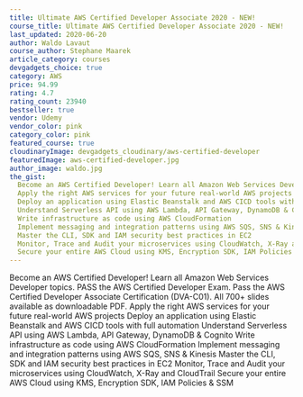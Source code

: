 ```yaml
---
title: Ultimate AWS Certified Developer Associate 2020 - NEW!
course_title: Ultimate AWS Certified Developer Associate 2020 - NEW!
last_updated: 2020-06-20
author: Waldo Lavaut
course_author: Stephane Maarek
article_category: courses
devgadgets_choice: true
category: AWS
price: 94.99
rating: 4.7
rating_count: 23940
bestseller: true
vendor: Udemy
vendor_color: pink
category_color: pink
featured_course: true
cloudinaryImage: devgadgets_cloudinary/aws-certified-developer
featuredImage: aws-certified-developer.jpg
author_image: waldo.jpg
the_gist:
  Become an AWS Certified Developer! Learn all Amazon Web Services Developer topics. PASS the AWS Certified Developer Exam. Pass the AWS Certified Developer Associate Certification (DVA-C01). All 700+ slides available as downloadable PDF.
  Apply the right AWS services for your future real-world AWS projects
  Deploy an application using Elastic Beanstalk and AWS CICD tools with full automation
  Understand Serverless API using AWS Lambda, API Gateway, DynamoDB & Cognito
  Write infrastructure as code using AWS CloudFormation
  Implement messaging and integration patterns using AWS SQS, SNS & Kinesis
  Master the CLI, SDK and IAM security best practices in EC2
  Monitor, Trace and Audit your microservices using CloudWatch, X-Ray and CloudTrail
  Secure your entire AWS Cloud using KMS, Encryption SDK, IAM Policies & SSM
---
```


<div className="prose text-gray-500 mx-auto lg:max-w-lg lg:row-start-1 lg:col-start-1">
  <p>
   Become an AWS Certified Developer! Learn all Amazon Web Services Developer topics. PASS the AWS Certified Developer Exam. Pass the AWS Certified Developer Associate Certification (DVA-C01). All 700+ slides available as downloadable PDF.
   Apply the right AWS services for your future real-world AWS projects
   Deploy an application using Elastic Beanstalk and AWS CICD tools with full automation
   Understand Serverless API using AWS Lambda, API Gateway, DynamoDB & Cognito
   Write infrastructure as code using AWS CloudFormation
   Implement messaging and integration patterns using AWS SQS, SNS & Kinesis
   Master the CLI, SDK and IAM security best practices in EC2
   Monitor, Trace and Audit your microservices using CloudWatch, X-Ray and CloudTrail
   Secure your entire AWS Cloud using KMS, Encryption SDK, IAM Policies & SSM

  </p>
 
</div>

